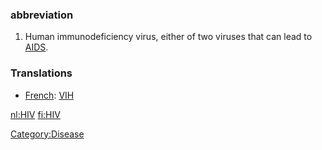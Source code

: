 ===abbreviation===
#Human immunodeficiency virus, either of two viruses that can lead to [[AIDS]].

===Translations===
*[[French]]: [[VIH]]

[[nl:HIV]]
[[fi:HIV]]
[[Category:Disease]]